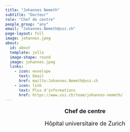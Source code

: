 ```yaml
---
title: "Johannes Nemeth"
subtitle: "Docteur"
role: "Chef de centre"
people_group: "any"
email: "Johannes.Nemeth@usz.ch"
page-layout: full
image: johannes.jpeg
about: 
  id: about
  template: jolla
  image-shape: round
  image: johannes.jpeg
  links:
    - icon: envelope
      text: Email
      href: mailto:Johannes.Nemeth@usz.ch 
    - icon: link
      text: Plus d'informations 
      href: https://www.usz.ch/team/johannes-nemeth/
---
```


<div style="text-align: center;">
  <p style="font-size: 18px; font-weight: bold;">Chef de centre</p>
  <p style="font-size: 18px;">Hôpital universitaire de Zurich</p>
</div>
